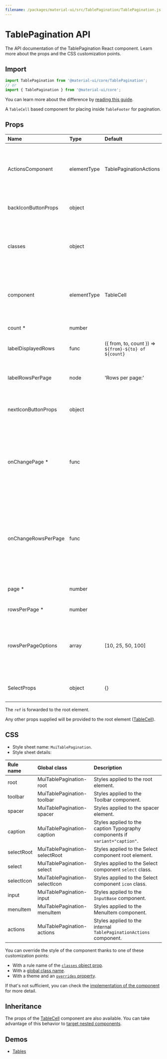 ```yaml
---
filename: /packages/material-ui/src/TablePagination/TablePagination.js
---
```



<!--- This documentation is automatically generated, do not try to edit it. -->

# TablePagination API

<p className="description">The API documentation of the TablePagination React component. Learn more about the props and the CSS customization points.</p>

## Import

```js
import TablePagination from '@material-ui/core/TablePagination';
// or
import { TablePagination } from '@material-ui/core';
```

You can learn more about the difference by [reading this guide](/guides/minimizing-bundle-size/).

A `TableCell` based component for placing inside `TableFooter` for pagination.

## Props

| Name | Type | Default | Description |
|:-----|:-----|:--------|:------------|
| <span className="prop-name">ActionsComponent</span> | <span className="prop-type">elementType</span> | <span className="prop-default">TablePaginationActions</span> | The component used for displaying the actions. Either a string to use a DOM element or a component. |
| <span className="prop-name">backIconButtonProps</span> | <span className="prop-type">object</span> |  | Props applied to the back arrow [`IconButton`](/api/icon-button/) component. |
| <span className="prop-name">classes</span> | <span className="prop-type">object</span> |  | Override or extend the styles applied to the component. See [CSS API](#css) below for more details. |
| <span className="prop-name">component</span> | <span className="prop-type">elementType</span> | <span className="prop-default">TableCell</span> | The component used for the root node. Either a string to use a DOM element or a component. |
| <span className="prop-name required">count&nbsp;*</span> | <span className="prop-type">number</span> |  | The total number of rows. |
| <span className="prop-name">labelDisplayedRows</span> | <span className="prop-type">func</span> | <span className="prop-default">({ from, to, count }) => `${from}-${to} of ${count}`</span> | Customize the displayed rows label. |
| <span className="prop-name">labelRowsPerPage</span> | <span className="prop-type">node</span> | <span className="prop-default">'Rows per page:'</span> | Customize the rows per page label. Invoked with a `{ from, to, count, page }` object. |
| <span className="prop-name">nextIconButtonProps</span> | <span className="prop-type">object</span> |  | Props applied to the next arrow [`IconButton`](/api/icon-button/) element. |
| <span className="prop-name required">onChangePage&nbsp;*</span> | <span className="prop-type">func</span> |  | Callback fired when the page is changed.<br /><br />**Signature:**<br />`function(event: object, page: number) => void`<br />*event:* The event source of the callback.<br />*page:* The page selected. |
| <span className="prop-name">onChangeRowsPerPage</span> | <span className="prop-type">func</span> |  | Callback fired when the number of rows per page is changed.<br /><br />**Signature:**<br />`function(event: object) => void`<br />*event:* The event source of the callback. |
| <span className="prop-name required">page&nbsp;*</span> | <span className="prop-type">number</span> |  | The zero-based index of the current page. |
| <span className="prop-name required">rowsPerPage&nbsp;*</span> | <span className="prop-type">number</span> |  | The number of rows per page. |
| <span className="prop-name">rowsPerPageOptions</span> | <span className="prop-type">array</span> | <span className="prop-default">[10, 25, 50, 100]</span> | Customizes the options of the rows per page select field. If less than two options are available, no select field will be displayed. |
| <span className="prop-name">SelectProps</span> | <span className="prop-type">object</span> | <span className="prop-default">{}</span> | Props applied to the rows per page [`Select`](/api/select/) element. |

The `ref` is forwarded to the root element.

Any other props supplied will be provided to the root element ([TableCell](/api/table-cell/)).

## CSS

- Style sheet name: `MuiTablePagination`.
- Style sheet details:

| Rule name | Global class | Description |
|:-----|:-------------|:------------|
| <span className="prop-name">root</span> | <span className="prop-name">MuiTablePagination-root</span> | Styles applied to the root element.
| <span className="prop-name">toolbar</span> | <span className="prop-name">MuiTablePagination-toolbar</span> | Styles applied to the Toolbar component.
| <span className="prop-name">spacer</span> | <span className="prop-name">MuiTablePagination-spacer</span> | Styles applied to the spacer element.
| <span className="prop-name">caption</span> | <span className="prop-name">MuiTablePagination-caption</span> | Styles applied to the caption Typography components if `variant="caption"`.
| <span className="prop-name">selectRoot</span> | <span className="prop-name">MuiTablePagination-selectRoot</span> | Styles applied to the Select component root element.
| <span className="prop-name">select</span> | <span className="prop-name">MuiTablePagination-select</span> | Styles applied to the Select component `select` class.
| <span className="prop-name">selectIcon</span> | <span className="prop-name">MuiTablePagination-selectIcon</span> | Styles applied to the Select component `icon` class.
| <span className="prop-name">input</span> | <span className="prop-name">MuiTablePagination-input</span> | Styles applied to the `InputBase` component.
| <span className="prop-name">menuItem</span> | <span className="prop-name">MuiTablePagination-menuItem</span> | Styles applied to the MenuItem component.
| <span className="prop-name">actions</span> | <span className="prop-name">MuiTablePagination-actions</span> | Styles applied to the internal `TablePaginationActions` component.

You can override the style of the component thanks to one of these customization points:

- With a rule name of the [`classes` object prop](/customization/components/#overriding-styles-with-classes).
- With a [global class name](/customization/components/#overriding-styles-with-global-class-names).
- With a theme and an [`overrides` property](/customization/globals/#css).

If that's not sufficient, you can check the [implementation of the component](https://github.com/mui-org/material-ui/blob/master/packages/material-ui/src/TablePagination/TablePagination.js) for more detail.

## Inheritance

The props of the [TableCell](/api/table-cell/) component are also available.
You can take advantage of this behavior to [target nested components](/guides/api/#spread).

## Demos

- [Tables](/components/tables/)

